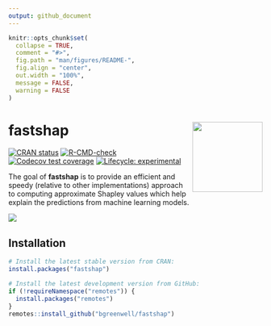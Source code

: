 ```yaml
---
output: github_document
---
```


<!-- README.md is generated from README.Rmd. Please edit that file -->

```r
knitr::opts_chunk$set(
  collapse = TRUE,
  comment = "#>",
  fig.path = "man/figures/README-",
  fig.align = "center",
  out.width = "100%",
  message = FALSE,
  warning = FALSE
)
```
# fastshap <img src='man/figures/logo-fastshap.png' align="right" height="139" />

<!-- badges: start -->
[![CRAN status](https://www.r-pkg.org/badges/version/fastshap)](https://CRAN.R-project.org/package=fastshap)
[![R-CMD-check](https://github.com/bgreenwell/fastshap/workflows/R-CMD-check/badge.svg)](https://github.com/bgreenwell/fastshap/actions)
[![Codecov test coverage](https://codecov.io/gh/bgreenwell/fastshap/branch/master/graph/badge.svg)](https://codecov.io/gh/bgreenwell/fastshap?branch=master)
[![Lifecycle: experimental](https://img.shields.io/badge/lifecycle-experimental-orange.svg)](https://www.tidyverse.org/lifecycle/#experimental)
<!-- badges: end -->

The goal of **fastshap** is to provide an efficient and speedy (relative to other implementations) approach to computing approximate Shapley values which help explain the predictions from machine learning models. 

![](https://media.giphy.com/media/26AHLNr8en8J3ovOo/giphy.gif)


## Installation

``` r
# Install the latest stable version from CRAN:
install.packages("fastshap")

# Install the latest development version from GitHub:
if (!requireNamespace("remotes")) {
  install.packages("remotes")
}
remotes::install_github("bgreenwell/fastshap")
```
